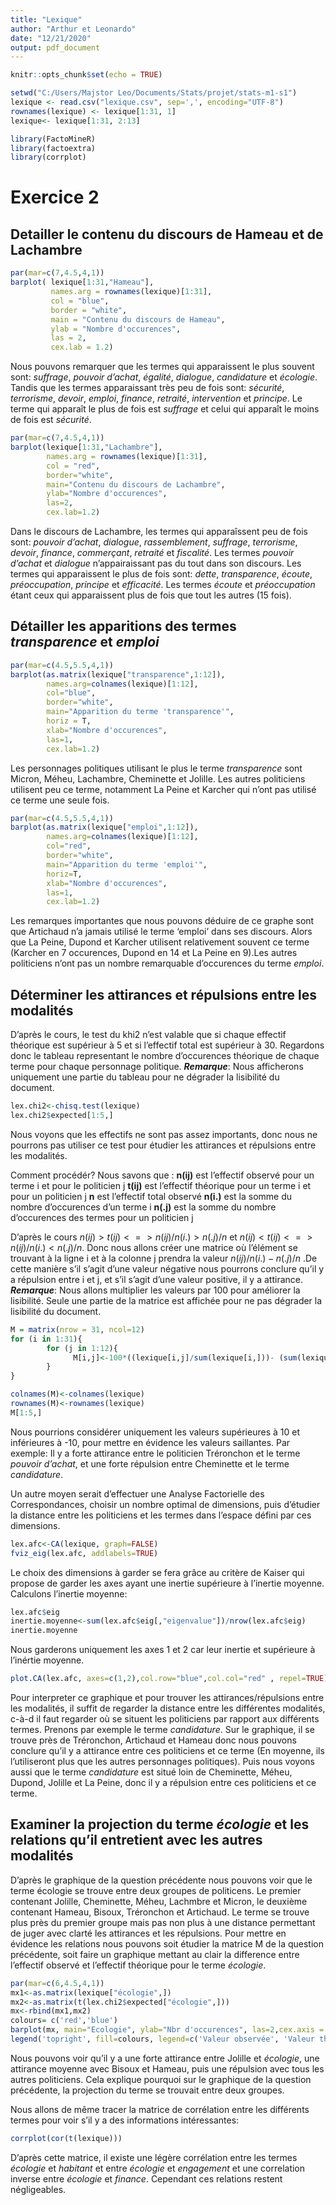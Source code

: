 ```yaml
---
title: "Lexique"
author: "Arthur et Leonardo"
date: "12/21/2020"
output: pdf_document
---
```


```r
knitr::opts_chunk$set(echo = TRUE)

setwd("C:/Users/Majstor Leo/Documents/Stats/projet/stats-m1-s1")
lexique <- read.csv("lexique.csv", sep=',', encoding="UTF-8")
rownames(lexique) <- lexique[1:31, 1]
lexique<- lexique[1:31, 2:13]

library(FactoMineR)
library(factoextra)
library(corrplot)
```

# Exercice 2
## Detailler le contenu du discours de Hameau et de Lachambre
```r
par(mar=c(7,4.5,4,1))
barplot( lexique[1:31,"Hameau"],
         names.arg = rownames(lexique)[1:31],
         col = "blue",
         border = "white",
         main = "Contenu du discours de Hameau",
         ylab = "Nombre d'occurences",
         las = 2,
         cex.lab = 1.2)
```



Nous pouvons remarquer que les termes qui apparaissent le plus souvent sont: *suffrage*, *pouvoir d'achat*, *égalité*, *dialogue*, *candidature* et *écologie*. Tandis que les termes apparaissant très peu de fois sont: *sécurité*, *terrorisme*, *devoir*, *emploi*, *finance*, *retraité*, *intervention* et *principe*.
Le terme qui apparaît le plus de fois est *suffrage* et celui qui apparaît le moins de fois est *sécurité*.




```r
par(mar=c(7,4.5,4,1))
barplot(lexique[1:31,"Lachambre"],
        names.arg = rownames(lexique)[1:31],
        col = "red",
        border="white",
        main="Contenu du discours de Lachambre",
        ylab="Nombre d'occurences",
        las=2,
        cex.lab=1.2)
```



Dans le discours de Lachambre, les termes qui apparaîssent peu de fois sont: *pouvoir d'achat*, *dialogue*, *rassemblement*, *suffrage*, *terrorisme*, *devoir*, *finance*, *commerçant*, *retraité* et *fiscalité*. Les termes *pouvoir d'achat* et *dialogue* n'appairaissant pas du tout dans son discours.
Les termes qui apparaissent le plus de fois sont: *dette*, *transparence*, *écoute*, *préoccupation*, *principe* et *efficacité*. Les termes *écoute* et *préoccupation* étant ceux qui apparaissent plus de fois que tout les autres (15 fois).





## Détailler les apparitions des termes *transparence* et *emploi*
```r
par(mar=c(4.5,5.5,4,1))
barplot(as.matrix(lexique["transparence",1:12]),
        names.arg=colnames(lexique)[1:12],
        col="blue",
        border="white",
        main="Apparition du terme 'transparence'",
        horiz = T,
        xlab="Nombre d'occurences",
        las=1,
        cex.lab=1.2)
```



Les personnages politiques utilisant le plus le terme *transparence* sont Micron, Méheu, Lachambre, Cheminette et Jolille. Les autres politiciens utilisent peu ce terme, notamment La Peine et Karcher qui n'ont pas utilisé ce terme une seule fois.



```r
par(mar=c(4.5,5.5,4,1))
barplot(as.matrix(lexique["emploi",1:12]),
        names.arg=colnames(lexique)[1:12],
        col="red",
        border="white",
        main="Apparition du terme 'emploi'",
        horiz=T,
        xlab="Nombre d'occurences",
        las=1,
        cex.lab=1.2)
```
Les remarques importantes que nous pouvons déduire de ce graphe sont que Artichaud n'a jamais utilisé le terme 'emploi' dans ses discours. Alors que La Peine, Dupond et Karcher utilisent relativement souvent ce terme (Karcher en 7 occurences, Dupond en 14 et La Peine en 9).Les autres politiciens n'ont pas un nombre remarquable d'occurences du terme *emploi*.

## Déterminer les attirances et répulsions entre les modalités

D'après le cours, le test du khi2 n'est valable que si chaque effectif théorique est supérieur à 5 et si l'effectif total est supérieur à 30. Regardons donc le tableau representant le nombre d'occurences théorique de chaque terme pour chaque personnage politique.\newline 
***Remarque***: \newline
Nous afficherons uniquement une partie du tableau pour ne dégrader la lisibilité du document.

```r
lex.chi2<-chisq.test(lexique)
lex.chi2$expected[1:5,]
```

Nous voyons que les effectifs ne sont pas assez importants, donc nous ne pourrons pas utiliser ce test pour étudier les attirances et répulsions entre les modalités.

Comment procédér? \newline
Nous savons que :\newline
        **n(ij)** est l'effectif observé pour un terme i et pour le politicien j \newline
        **t(ij)** est l'effectif théorique pour un terme i et pour un politicien j \newline
        **n** est l'effectif total observé \newline
        **n(i.)** est la somme du nombre d'occurences d'un terme i \newline
        **n(.j)** est la somme du nombre d'occurences des termes pour un politicien j \newline
        
D'après le cours $n(ij) > t(ij) <=> n(ij)/n(i.) > n(.j)/n$  et $n(ij) < t(ij) <=> n(ij)/n(i.) < n(.j)/n$.
Donc nous allons créer une matrice où l'élément se trouvant à la ligne i et à la colonne j prendra la valeur $n(ij)/n(i.)  -  n(.j)/n$ .De cette manière s'il s'agit d'une valeur négative nous pourrons conclure qu'il y a répulsion entre i et j, et s'il s'agit d'une valeur positive, il y a attirance.\newline
***Remarque***: \newline
Nous allons multiplier les valeurs par 100 pour améliorer la lisibilité. \newline
Seule une partie de la matrice est affichée pour ne pas dégrader la lisibilité du document.

```r
M = matrix(nrow = 31, ncol=12)
for (i in 1:31){
        for (j in 1:12){
              M[i,j]<-100*((lexique[i,j]/sum(lexique[i,]))- (sum(lexique[,j])/sum(lexique)))
        }
}

colnames(M)<-colnames(lexique)
rownames(M)<-rownames(lexique)
M[1:5,]
```

Nous pourrions considérer uniquement les valeurs supérieures à 10 et inférieures à -10, pour mettre en évidence les valeurs saillantes. Par exemple: Il y a forte attirance entre le politicien Tréronchon et le terme *pouvoir d'achat*, et une forte répulsion entre Cheminette et le terme *candidature*.

Un autre moyen serait d'effectuer une Analyse Factorielle des Correspondances, choisir un nombre optimal de dimensions, puis d'étudier la distance entre les politiciens et les termes dans l'espace défini par ces dimensions.

```r
lex.afc<-CA(lexique, graph=FALSE)
fviz_eig(lex.afc, addlabels=TRUE)
```
Le choix des dimensions à garder se fera grâce au critère de Kaiser qui propose de garder les axes ayant une inertie supérieure à l'inertie moyenne.
Calculons l'inertie moyenne:
```r
lex.afc$eig
inertie.moyenne<-sum(lex.afc$eig[,"eigenvalue"])/nrow(lex.afc$eig)
inertie.moyenne
```

Nous garderons uniquement les axes 1 et 2 car leur inertie et supérieure à l'inértie moyenne.

```r
plot.CA(lex.afc, axes=c(1,2),col.row="blue",col.col="red" , repel=TRUE)
```

Pour interpreter ce graphique et pour trouver les attirances/répulsions entre les modalités, il suffit de regarder la distance entre les différentes modalités, c-à-d il faut regarder où se situent les politiciens par rapport aux différents termes.
Prenons par exemple le terme *candidature*. Sur le graphique, il se trouve près de Tréronchon, Artichaud et Hameau donc nous pouvons conclure qu'il y a attirance entre ces politiciens et ce terme (En moyenne, ils l'utiliseront plus que les autres personnages politiques). Puis nous voyons aussi que le terme *candidature* est situé loin de Cheminette, Méheu, Dupond, Jolille et La Peine, donc il y a répulsion entre ces politiciens et ce terme.



## Examiner la projection du terme *écologie* et les relations qu'il entretient avec les autres modalités

D'après le graphique de la question précédente nous pouvons voir que le terme écologie se trouve entre deux groupes de politicens. Le premier contenant Jolille, Cheminette, Méheu, Lachmbre et Micron, le deuxième contenant Hameau, Bisoux, Tréronchon et Artichaud. Le terme se trouve plus près du premier groupe mais pas non plus à une distance permettant de juger avec clarté les attirances et les répulsions.
Pour mettre en évidence les relations nous pouvons soit étudier la matrice M de la question précédente, soit faire un graphique mettant au clair la difference entre l'effectif observé et l'effectif théorique pour le terme *écologie*.

```r
par(mar=c(6,4.5,4,1))
mx1<-as.matrix(lexique["écologie",])
mx2<-as.matrix(t(lex.chi2$expected["écologie",]))
mx<-rbind(mx1,mx2)
colours= c('red','blue')
barplot(mx, main="Ecologie", ylab="Nbr d'occurences", las=2,cex.axis = 1,beside=TRUE,col=colours)
legend('topright', fill=colours, legend=c('Valeur observée', 'Valeur théorique'))
```

Nous pouvons voir qu'il y a une forte attirance entre Jolille et *écologie*, une attirance moyenne avec Bisoux et Hameau, puis une répulsion avec tous les autres politiciens. Cela explique pourquoi sur le graphique de la question précédente, la projection du terme se trouvait entre deux groupes.


Nous allons de même tracer la matrice de corrélation entre les différents termes pour voir s'il y a des informations intéressantes:
```r
corrplot(cor(t(lexique)))
```

D'après cette matrice, il existe une légère corrélation entre les termes *écologie* et *habitant* et entre *écologie* et *engagement* et une correlation inverse entre *écologie* et *finance*. Cependant ces relations restent négligeables.
